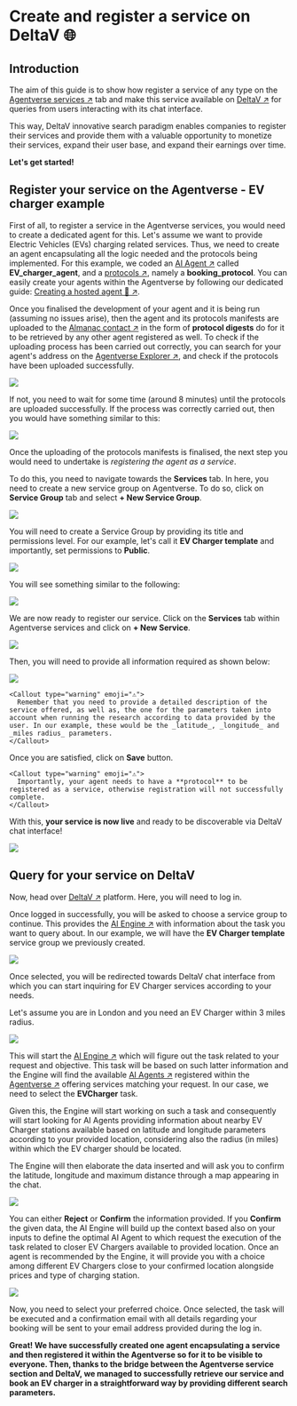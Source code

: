 
# Create and register a service on DeltaV 🌐

## Introduction

The aim of this guide is to show how register a service of any type on the [Agentverse services ↗️](/guides/agentverse/registering-agent-services) tab and make this service available on [DeltaV ↗️](/concepts/deltav/intro) for queries from users interacting with its chat interface.

This way, DeltaV innovative search paradigm enables companies to register their services and provide them with a valuable opportunity to monetize their services, expand their user base, and expand their earnings over time.

**Let's get started!**

## Register your service on the Agentverse - EV charger example

First of all, to register a service in the Agentverse services, you would need to create a dedicated agent for this. Let's assume we want to provide Electric Vehicles (EVs) charging related services. Thus, we need to create an agent encapsulating all the logic needed and the protocols being implemented. For this example, we coded an [AI Agent ↗️](/concepts/agents/agents) called **EV_charger_agent**, and a [protocols ↗️](/references/uagents/uagents-protocols/agent-protocols), namely a **booking_protocol**. You can easily create your agents within the Agentverse by following our dedicated guide: [Creating a hosted agent 🤖 ↗️](/guides/agentverse/creating-a-hosted-agent).

Once you finalised the development of your agent and it is being run (assuming no issues arise), then the agent and its protocols manifests are uploaded to the [Almanac contact ↗️](/references/contracts/uagents-almanac/almanac-overview) in the form of **protocol digests** do for it to be retrieved by any other agent registered as well. To check if the uploading process has been carried out correctly, you can search for your agent's address on the [Agentverse Explorer ↗️](/guides/agentverse/discovering-agents), and check if the protocols have been uploaded successfully.

![](../../../src/images/deltav/service-registration/deltav_service_registration_1.png)

If not, you need to wait for some time (around 8 minutes) until the protocols are uploaded successfully. If the process was correctly carried out, then you would have something similar to this:

![](../../../src/images/deltav/service-registration/deltav_service_registration_2.png)

Once the uploading of the protocols manifests is finalised, the next step you would need to undertake is _registering the agent as a service_.

To do this, you need to navigate towards the **Services** tab. In here, you need to create a new service group on Agentverse. To do so, click on **Service Group** tab and select **+ New Service Group**.

![](../../../src/images/deltav/service-registration/deltav_service_registration_3.png)

You will need to create a Service Group by providing its title and permissions level. For our example, let's call it **EV Charger template** and importantly, set permissions to **Public**.

![](../../../src/images/deltav/service-registration/deltav_service_registration_4.png)

You will see something similar to the following:

![](../../../src/images/deltav/service-registration/deltav_service_registration_5.png)

We are now ready to register our service. Click on the **Services** tab within Agentverse services and click on **+ New Service**.

![](../../../src/images/deltav/service-registration/deltav_service_registration_6.png)

Then, you will need to provide all information required as shown below:

![](../../../src/images/deltav/service-registration/deltav_service_registration_7.png)

    <Callout type="warning" emoji="⚠️">
      Remember that you need to provide a detailed description of the service offered, as well as, the one for the parameters taken into account when running the research according to data provided by the user. In our example, these would be the _latitude_, _longitude_ and _miles radius_ parameters.
    </Callout>

Once you are satisfied, click on **Save** button.

    <Callout type="warning" emoji="⚠️">
      Importantly, your agent needs to have a **protocol** to be registered as a service, otherwise registration will not successfully complete.
    </Callout>

With this, **your service is now live** and ready to be discoverable via DeltaV chat interface!

![](../../../src/images/deltav/service-registration/deltav_service_registration_8.png)

## Query for your service on DeltaV

Now, head over [DeltaV ↗️](https://deltav.agentverse.ai/login) platform. Here, you will need to log in.

Once logged in successfully, you will be asked to choose a service group to continue. This provides the [AI Engine ↗️](/concepts/ai-engine/ai-engine-intro) with information about the task you want to query about. In our example, we will have the **EV Charger template** service group we previously created.

![](../../../src/images/deltav/service-registration/deltav_service_registration_9.png)

Once selected, you will be redirected towards DeltaV chat interface from which you can start inquiring for EV Charger services according to your needs.

Let's assume you are in London and you need an EV Charger within 3 miles radius.

![](../../../src/images/deltav/service-registration/deltav_service_registration_10.png)

This will start the [AI Engine ↗️](/concepts/ai-engine/ai-engine-intro) which will figure out the task related to your request and objective. This task will be based on such latter information and the Engine will find the available [AI Agents ↗️](/concepts/agents/agents) registered within the [Agentverse ↗️](/concepts/agent-services/agentverse-intro) offering services matching your request. In our case, we need to select the **EVCharger** task.

Given this, the Engine will start working on such a task and consequently will start looking for AI Agents providing information about nearby EV Charger stations available based on latitude and longitude parameters according to your provided location, considering also the radius (in miles) within which the EV charger should be located.

The Engine will then elaborate the data inserted and will ask you to confirm the latitude, longitude and maximum distance through a map appearing in the chat.

![](../../../src/images/deltav/service-registration/deltav_service_registration_11.png)

You can either **Reject** or **Confirm** the information provided. If you **Confirm** the given data, the AI Engine will build up the context based also on your inputs to define the optimal AI Agent to which request the execution of the task related to closer EV Chargers available to provided location. Once an agent is recommended by the Engine, it will provide you with a choice among different EV Chargers close to your confirmed location alongside prices and type of charging station.

![](../../../src/images/deltav/service-registration/deltav_service_registration_12.png)

Now, you need to select your preferred choice. Once selected, the task will be executed and a confirmation email with all details regarding your booking will be sent to your email address provided during the log in.

**Great! We have successfully created one agent encapsulating a service and then registered it within the Agentverse so for it to be visible to everyone. Then, thanks to the bridge between the Agentverse service section and DeltaV, we managed to successfully retrieve our service and book an EV charger in a straightforward way by providing different search parameters.**







